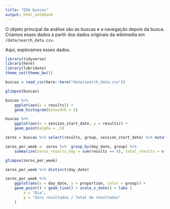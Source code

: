 ```yaml
---
title: "EDA buscas"
output: html_notebook
---
```


O objeto principal da análise são as buscas e a navegação depois da busca. Criamos esses dados a partir dos dados originais da wikimedia em `/data/search_data.csv`. 

Aqui, exploramos esses dados. 

```r
library(tidyverse)
library(here)
library(lubridate)
theme_set(theme_bw())
```

```r
buscas = read_csv(here::here("data/search_data.csv"))
```
```r
glimpse(buscas)
```

```r
buscas %>% 
    ggplot(aes(x = results)) + 
    geom_histogram(binwidth = 5) 
```
```r
buscas %>% 
    ggplot(aes(x = session_start_date, y = results)) +
    geom_point(alpha = .5)
```

```r
zeros = buscas %>% select(results, group, session_start_date) %>% mutate(day_date = date(session_start_date))

zeros_per_week =  zeros %>%  group_by(day_date, group) %>% 
    summarise(zeros_results_day = sum(results == 0), total_results = n()) %>%  mutate(proportion = (zeros_results_day/total_results) * 100)

glimpse(zeros_per_week)
```

```r
zeros_per_week %>% distinct(day_date)
```

```r
zeros_per_week %>%  
    ggplot(aes(x = day_date, y = proportion, color = group)) + 
    geom_point() + geom_line() + scale_x_date() + labs (
        x = "Dia",
        y = "Zero resultados / Total de resultados"
    )
```

